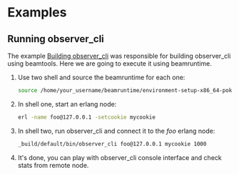 # Examples

## Running observer_cli

The example [Building observer_cli](/beamtools/examples/#building-observer_cli) was responsible for building observer_cli using beamtools.
Here we are going to execute it using beamruntime.

1. Use two shell and source the beamruntime for each one:

   ```bash
   source /home/your_username/beamruntime/environment-setup-x86_64-pokysdk-linux
   ```

1. In shell one, start an erlang node:

   ```bash
   erl -name foo@127.0.0.1 -setcookie mycookie
   ```

1. In shell two, run observer_cli and connect it to the _foo_ erlang node:

   ```bash
   _build/default/bin/observer_cli foo@127.0.0.1 mycookie 1000
   ```

1. It's done, you can play with observer_cli console interface and check stats from remote node.
